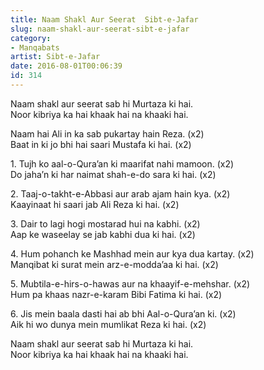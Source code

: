 ```yaml
---
title: Naam Shakl Aur Seerat  Sibt-e-Jafar
slug: naam-shakl-aur-seerat-sibt-e-jafar
category: 
- Manqabats
artist: Sibt-e-Jafar
date: 2016-08-01T00:06:39
id: 314
---
```


<p>Naam shakl aur seerat sab hi Murtaza ki hai.<br />
Noor kibriya ka hai khaak hai na khaaki hai.</p>
<p>Naam hai Ali in ka sab pukartay hain Reza. (x2)<br />
Baat in ki jo bhi hai saari Mustafa ki hai. (x2)</p>
<p>1. Tujh ko aal-o-Qura’an ki maarifat nahi mamoon. (x2)<br />
Do jaha’n ki har naimat shah-e-do sara ki hai. (x2)</p>
<p>2. Taaj-o-takht-e-Abbasi aur arab ajam hain kya. (x2)<br />
Kaayinaat hi saari jab Ali Reza ki hai. (x2)</p>
<p>3. Dair to lagi hogi mostarad hui na kabhi. (x2)<br />
Aap ke waseelay se jab kabhi dua ki hai. (x2)</p>
<p>4. Hum pohanch ke Mashhad mein aur kya dua kartay. (x2)<br />
Manqibat ki surat mein arz-e-modda’aa ki hai. (x2)</p>
<p>5. Mubtila-e-hirs-o-hawas aur na khaayif-e-mehshar. (x2)<br />
Hum pa khaas nazr-e-karam Bibi Fatima ki hai. (x2)</p>
<p>6. Jis mein baala dasti hai ab bhi Aal-o-Qura’an ki. (x2)<br />
Aik hi wo dunya mein mumlikat Reza ki hai. (x2)</p>
<p>Naam shakl aur seerat sab hi Murtaza ki hai.<br />
Noor kibriya ka hai khaak hai na khaaki hai.</p>